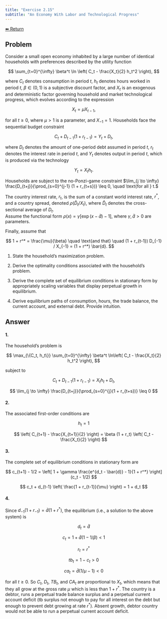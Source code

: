 ```yaml
---
title: "Exercise 2.15"
subtitle: "An Economy With Labor and Technological Progress"
---
```

<a class="return-button" href="index.qmd">⬅ Return</a>

## Problem

Consider a small open economy inhabited by a large number of identical households with preferences described by the utility function

$$
\sum_{t=0}^{\infty} \beta^t \ln \left( C_t - \frac{X_t}{2} h_t^2 \right),
$$

where $C_t$ denotes consumption in period $t$, $h_t$ denotes hours worked in period $t$, $\beta \in (0, 1)$ is a subjective discount factor, and $X_t$ is an exogenous and deterministic factor governing household and market technological progress, which evolves according to the expression

$$
X_t = \mu X_{t-1},
$$

for all $t \geq 0$, where $\mu > 1$ is a parameter, and $X_{-1} = 1$. Households face the sequential budget constraint

$$
C_t + D_{t-1} (1 + r_{t-1}) = Y_t + D_t,
$$

where $D_t$ denotes the amount of one-period debt assumed in period $t$, $r_t$ denotes the interest rate in period $t$, and $Y_t$ denotes output in period $t$, which is produced via the technology

$$
Y_t = X_t h_t.
$$

Households are subject to the no-Ponzi-game constraint $\lim_{j \to \infty} \frac{D_{t+j}}{\prod_{s=0}^{j-1} (1 + r_{t+s})} \leq 0, \quad \text{for all } t.$

The country interest rate, $r_t$, is the sum of a constant world interest rate, $r^*$, and a country spread, denoted $\rho \left( \hat{D}_t / X_t \right)$, where $\hat{D}_t$ denotes the cross-sectional average of $D_t$.  
Assume the functional form $\rho(x) = \gamma \left[ \exp(x - \bar{d}) - 1 \right]$, where $\gamma, \bar{d} > 0$ are parameters.

Finally, assume that

$$
1 + r^* = \frac{\mu}{\beta} \quad \text{and that} \quad (1 + r_{t-1}) D_{-1} / X_{-1} = (1 + r^*) \bar{d}.
$$

1. State the household’s maximization problem.

2. Derive the optimality conditions associated with the household’s problem.

3. Derive the complete set of equilibrium conditions in stationary form by appropriately scaling variables that display perpetual growth in equilibrium.

4. Derive equilibrium paths of consumption, hours, the trade balance, the current account, and external debt. Provide intuition.


## Answer

#### 1. 

The household’s problem is

$$
\max_{\{C_t, h_t\}} \sum_{t=0}^{\infty} \beta^t \ln\left( C_t - \frac{X_t}{2} h_t^2 \right),
$$

subject to

$$
C_t + D_{t-1}(1 + r_{t-1}) = X_t h_t + D_t,
$$

$$
\lim_{j \to \infty} \frac{D_{t+j}}{\prod_{s=0}^{j}(1 + r_{t+s})} \leq 0
$$

#### 2. 

The associated first-order conditions are

$$
h_t = 1
$$

$$
\left( C_{t+1} - \frac{X_{t+1}}{2} \right) = \beta (1 + r_t) \left( C_t - \frac{X_t}{2} \right)
$$

#### 3. 

The complete set of equilibrium conditions in stationary form are

$$
c_{t+1} - 1/2 = \left[ 1 + \gamma \frac{e^{d_t - \bar{d}} - 1}{1 + r^*} \right] (c_t - 1/2)
$$

$$
c_t + d_{t-1} \left( \frac{1 + r_{t-1}}{\mu} \right) = 1 + d_t
$$

#### 4. 

Since $d_{-1}(1 + r_{-1}) = \bar{d}(1 + r^*)$, the equilibrium (i.e., a solution to the above system) is

$$
d_t = \bar{d}
$$

$$
c_t = 1 + \bar{d}(1 - 1/\beta) < 1
$$

$$
r_t = r^*
$$

$$
tb_t = 1 - c_t > 0
$$

$$
ca_t = \bar{d}(1/\mu - 1) < 0
$$

for all $t \geq 0$. So $C_t$, $D_t$, $TB_t$, and $CA_t$ are proportional to $X_t$, which means that they all grow at the gross rate $\mu$ which is less than $1 + r^*$. The country is a debtor, runs a perpetual trade balance surplus and a perpetual current account deficit (tb surplus not enough to pay for all interest on the debt but enough to prevent debt growing at rate $r^*$). Absent growth, debtor country would not be able to run a perpetual current account deficit.